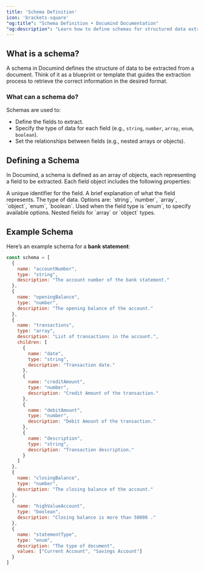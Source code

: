 ```yaml
---
title: 'Schema Definition'
icon: 'brackets-square'
"og:title": "Schema Definition • Documind Documentation" 
"og:description": "Learn how to define schemas for structured data extraction"
---
```


## What is a schema?

A schema in Documind defines the structure of data to be extracted from a document. Think of it as a blueprint or template that guides the extraction process to retrieve the correct information in the desired format.

### What can a schema do?

Schemas are used to:

- Define the fields to extract.
- Specify the type of data for each field (e.g., `string`, `number`, `array`, `enum`, `boolean`).
- Set the relationships between fields (e.g., nested arrays or objects).

## Defining a Schema

In Documind, a schema is defined as an array of objects, each representing a field to be extracted. Each field object includes the following properties:

<ResponseField name="name" type="string" required>
  A unique identifier for the field.
</ResponseField>

<ResponseField name="description" type="string" required>
  A brief explanation of what the field represents.
</ResponseField>

<ResponseField name="type" type="enum" required>
  The type of data. Options are: `string`, `number`, `array`, `object`, `enum`, `boolean`.
</ResponseField>

<ResponseField name="values" type="string[]">
  Used when the field type is `enum`, to specify available options.
</ResponseField>

<ResponseField name="children" type="object[]">
  Nested fields for `array` or `object` types.
</ResponseField>


## Example Schema

Here’s an example schema for a **bank statement**:

```javascript Bank statement schema
const schema = [
  {
    name: "accountNumber",
    type: "string",
    description: "The account number of the bank statement."
  },
  {
    name: "openingBalance",
    type: "number",
    description: "The opening balance of the account."
  },
  {
    name: "transactions",
    type: "array",
    description: "List of transactions in the account.",
    children: [
      {
        name: "date",
        type: "string",
        description: "Transaction date."
      },
      {
        name: "creditAmount",
        type: "number",
        description: "Credit Amount of the transaction."
      },
      {
        name: "debitAmount",
        type: "number",
        description: "Debit Amount of the transaction."
      },
      {
        name: "description",
        type: "string",
        description: "Transaction description."
      }
    ]
  },
  {
    name: "closingBalance",
    type: "number",
    description: "The closing balance of the account."
  },
  {
    name: "highValueAccount",
    type: "boolean",
    description: "Closing balance is more than 50000 ."
  },
  {
    name: "statementType",
    type: "enum",
    description: "The type of document",
    values: ["Current Account", "Savings Account"]
  }
]
